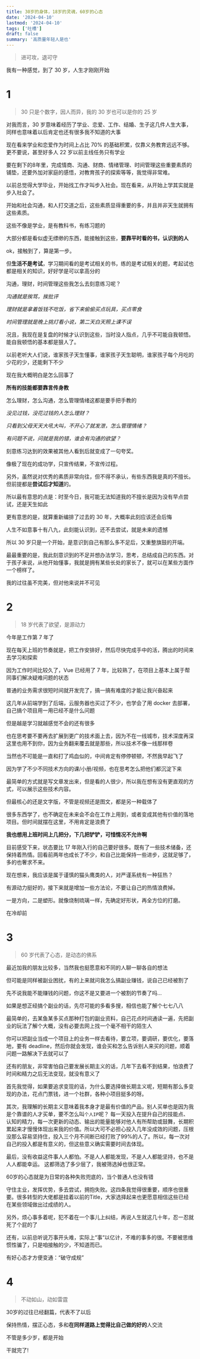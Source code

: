 ```yaml
---
title: 30岁的身体，18岁的灵魂，60岁的心态
date: '2024-04-10'
lastmod: '2024-04-10'
tags: ['吐槽']
draft: false
summary: '高质量年轻人是也'
---
```


> 进可攻，退可守

我有一种感觉，到了 30 岁，人生才刚刚开始

# 1 

> 30 只是个数字，因人而异，我的 30 岁也可以是你的 25 岁

对我而言，30 岁意味着经历了学业、恋爱、工作、结婚、生子这几件人生大事，同样也意味着以后肯定也还有很多我不知道的大事

现在看来学业和恋爱作为时间上占比 70% 的基础积累，仅靠义务教育远远不够。更不要说，甚至好多人 22 岁以前主线任务只有学业

要在剩下的8年里，完成情商、沟通、财商、情绪管理、时间管理这些重要素质的铺垫，还要外加对家庭的感悟，对教育孩子的探索等等，我觉得非常难。

以前总觉得大学毕业，开始找工作才叫步入社会。现在看来，从开始上学其实就是步入社会了。

开始和社会沟通，和人打交道之后，这些素质显得重要的多，并且并非天生就拥有这些素质。

这些不像是学业，是有教科书，有练习题的

大部分都是看似虚无缥缈的东西，能接触到这些，**要靠平时看的书，认识到的人**

ok，接触到了，算是第一步。

但**生活不是考试**，学习期间看的是考试相关的书，练的是考试相关的题，考起试也都是相关的知识，好好学是可以拿高分的

沟通，理财，时间管理这些我怎么去刻意练习呢？

_沟通就是挨骂，挨批评_

_理财就是拿着饭钱不吃饭，省下来偷偷买点玩具，买点零食_

_时间管理就是晚上挑灯看小说，第二天白天照上课不误_

况且，我现在是复盘的时候才认识到这些，当时没人指点，几乎不可能自我顿悟。能自我顿悟的基本都是狠人了。

以前老听大人们说，谁家孩子天生懂事，谁家孩子天生聪明，谁家孩子每个月吃的少花的少，还能剩下不少

现在我大概明白是怎么回事了

**所有的技能都要靠言传身教**

怎么理财，怎么沟通，怎么管理情绪这都是要手把手教的

_没见过钱，没花过钱的人怎么理财？_

_只看到父母天天大吼大叫，不开心了就发泄，怎么管理情绪？_

_有问题不说，问就是我的错，谁会有沟通的欲望？_

刻意练习达到的效果被其他人看到后就变成了一句夸奖。

像极了现在的成功学，只宣传结果，不宣传过程。

另外，虽然说对优秀的素质非常向往，但不得不承认，有些东西我是真的不擅长。但前提都是**尝试后才知道**的。

所以最有意思的点是：时至今日，我可能无法知道我的不擅长是因为没有早点尝试，还是天生如此

更有意思的是，就算重新编排了过去的 30 年，大概率此刻应该还会后悔

人生不如意事十有八九，此刻能认识到，还不去尝试，就是未来的遗憾

所以 30 岁只是一个开始，是意识到自己有那么多不足后，又重整旗鼓的开端。

最最重要的是，我此刻意识到的不足并想办法学习，思考，总结成自己的东西。对于孩子来说，从他开始懂事，我就是拥有某些长处的家长了，就可以在某些方面作一个榜样了。

我的过往虽不完美，但对他来说并不可见

# 2

> 18 岁代表了欲望，是源动力

今年是工作第 7 年了

现在每天上班的节奏就是，把工作安排好，然后尽快完成手中的活，腾出的时间来去学习和探索

因为工作时间比较久了，Vue 已经用了 7 年，比较熟了，在项目上基本上属于帮同事们解决疑难问题的状态

普通的业务需求很短时间就开发完了，搞一搞有难度的才能让我兴奋起来

这几年从前端学到了后端，云服务器也买过了不少，也学会了用 docker 去部署，自己搞个项目用一用已经不是什么问题

但是越是学习就越感觉不会的还有很多

也在思考要不要再去扩展到更广的技术面上去，因为不在一线城市，技术深度再深这里也用不到你，因为业务翻来覆去就是那些，所以技术不像一线那样卷

当然也不可能是一直和打了鸡血似的，中间肯定有停停顿顿，不然我早起飞了

因为学了不少不同技术方向的课/小册/视频，也在思考怎么把他们都沉淀下来

最简单的方式就是写文章发出来，但是看的人很少，所以我在想有没有更直观的方式，可以展示这些技术内容。

但最核心的还是文字版，不管是视频还是图文，都是另一种载体了

很多东西学了，也不确定在未来会不会在工作上用到，或者变成其他有价值的落地项目。但时间就摆在这里，不用肯定是浪费了

**我也想用上班时间上几把分，下几把铲铲，可惜情况不允许啊**

目前感受下来，状态要比 17 年刚入行的自己要好很多。既有了一些技术储备，还保持着热情。回看前两年也成长了不少，和自己比能保持一些进步，这就足够了，多的也奢求不来。

现在想来，我应该是属于谨慎的猫头鹰类的人，对严谨系统有一种狂热？

有源动力挺好的，接下来就是增加一些方法论，不要让自己的热情浪费掉。

一是方向，二是塑形。就像烧制琉璃一样，先确定好形状，再全方位的打磨。

在冷却前

# 3

> 60 岁代表了心态，是动态的佛系

最近加我的朋友比较多，当然我也挺愿意和不同的人聊一聊各自的想法

但可能是同样被副业困扰，有的上来就问我怎么搞副业赚钱，说自己已经被割了

先不说我能不能赚钱的问题，你这不是又要进一个被割的节奏了吗...

如果是想正经搞个副业的话，先尽可能的多看多搜，相信也能了解个七七八八

最简单的，去某鱼某多买点那种打包的副业资料，自己花点时间通读一遍，先把副业的玩法了解个大概，没有必要去网上找一个毫不相干的陌生人

你可以把副业当成一个项目上的业务一样去看待，要立项，要调研，要优化，要落地，要有 deadline，然后你就会发现，谁会买和怎么告诉别人来买的问题，顺着问题一路解决下去就可以了

还有的朋友，非常害怕自己要发展长期主义的话，几年下去看不到结果，怕浪费了时间和精力之后无法变现，就没有意义了

首先我觉得，如果要追求变现的话，为什么要选择做长期主义呢，短期有那么多变现的办法，花点门票钱，进一个社群，各种小项目挺多的呀。

其次，我理解的长期主义意味着我本身才是最有价值的产品，别人买单也是因为我是个靠谱的人才买单，要不怎么叫`个人IP`呢？ 每一天投入在提升自己的技能点、认知的精力，每一次更新的动态、输出的能量能够对他人有所帮助或鼓舞，长期积累起来才慢慢体现出来我的价值。所以大可不必担心投入几年没成效的问题，压根没那么容易坚持住，投入三个月不间断已经打败了99%的人了。所以，每一次对自己的投入都是有意义的，但这些意义确实需要时间去体现。

最后，没有收益这件事人人都怕。不是人人都能发现，不是人人都能坚持，也不是人人都能幸运。 这都筛选了多少层了，我被筛选掉也很正常。

60岁的心态就是为日常的各种失败兜底的，当个普通人也没有错

守住主业，发挥优势，多去尝试，拥抱失败。这四条我觉得很重要，顺序也很重要。很多转型的大佬都是挂着以前的Title，大家选择起来也更愿意相信这些已经在某些领域做出过成绩的人。

另外，烦心事多着呢，犯不着在一个事儿上纠结，再说人生就这几十年，忍一忍就死了个屁的了

还有，以前总听说万事开头难，实际上“事“以亿计，不难的事多的很。不要被思维惯性骗了，只是咱接触的少，不知道而已。

有好心态才方便变通：“破守成规”

# 4

> 不动如山，动如雷霆

30岁的过往已经翻篇，代表不了以后

保持热情，摆正心态，多和**在同样道路上觉得比自己做的好的**人交流

不管是多少岁，都是开始

干就完了!



